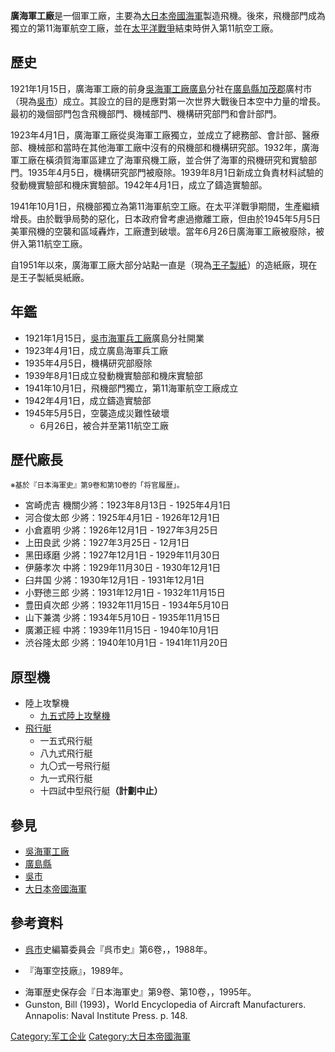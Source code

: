 {{Translating|[[:en:Hiro_Naval_Arsenal|:en:Hiro Naval Arsenal]]|time=2020-12-28T16:40:50+00:00}}
'''廣海軍工廠'''是一個軍工廠，主要為[[大日本帝國海軍|大日本帝國海軍]]製造飛機。後來，飛機部門成為獨立的第11海軍航空工廠，並在[[太平洋戰爭|太平洋戰爭]]結束時併入第11航空工廠。

==歷史==
1921年1月15日，廣海軍工廠的前身[[吳海軍工廠|吳海軍工廠]][[廣島|廣島]]分社在[[廣島縣|廣島縣]][[加茂郡|加茂郡]]廣村市（現為[[吳市|吳市]]）成立。其設立的目的是應對第一次世界大戰後日本空中力量的增長。最初的幾個部門包含飛機部門、機械部門、機構研究部門和會計部門。

1923年4月1日，廣海軍工廠從吳海軍工廠獨立，並成立了總務部、會計部、醫療部、機械部和當時在其他海軍工廠中沒有的飛機部和機構研究部。1932年，廣海軍工廠在橫須賀海軍區建立了海軍飛機工廠，並合併了海軍的飛機研究和實驗部門。1935年4月5日，機構研究部門被廢除。1939年8月1日新成立負責材料試驗的發動機實驗部和機床實驗部。1942年4月1日，成立了鑄造實驗部。

1941年10月1日，飛機部獨立為第11海軍航空工廠。在太平洋戰爭期間，生產繼續增長。由於戰爭局勢的惡化，日本政府曾考慮過撤離工廠，但由於1945年5月5日美軍飛機的空襲和區域轟炸，工廠遭到破壞。當年6月26日廣海軍工廠被廢除，被併入第11航空工廠。

自1951年以來，廣海軍工廠大部分站點一直是{{link-ja|東洋紙漿有限公司|東洋パルプ}}（現為[[王子製紙|王子製紙]]）的造紙廠，現在是王子製紙吳紙廠。

==年鑑==
*1921年1月15日，[[吳海軍工廠|吳市海軍兵工廠]]廣島分社開業
*1923年4月1日，成立廣島海軍兵工廠
*1935年4月5日，機構研究部廢除
*1939年8月1日成立發動機實驗部和機床實驗部
*1941年10月1日，飛機部門獨立，第11海軍航空工廠成立
*1942年4月1日，成立鑄造實驗部
*1945年5月5日，空襲造成災難性破壞
**6月26日，被合并至第11航空工廠

==歷代廠長==
<small>※基於『日本海軍史』第9卷和第10卷的「将官履歴」。</small>
*宮崎虎吉 機關少將：1923年8月13日 - 1925年4月1日
*河合俊太郎 少將：1925年4月1日 - 1926年12月1日
*小倉嘉明 少將：1926年12月1日 - 1927年3月25日
*上田良武 少將：1927年3月25日 - 12月1日
*黑田琢磨 少將：1927年12月1日 - 1929年11月30日
*伊藤孝次 中將：1929年11月30日 - 1930年12月1日
*臼井国 少將：1930年12月1日 - 1931年12月1日
*小野徳三郎 少將：1931年12月1日 - 1932年11月15日 
*豊田貞次郎 少將：1932年11月15日 - 1934年5月10日
*山下兼満 少將：1934年5月10日 - 1935年11月15日
*廣瀬正經 中將：1939年11月15日 - 1940年10月1日
*渋谷隆太郎 少將：1940年10月1日 - 1941年11月20日

==原型機==
*陸上攻撃機
**[[九五式陸上攻擊機|九五式陸上攻擊機]]
*[[飛行艇|飛行艇]]
**一五式飛行艇
**八九式飛行艇
**九〇式一号飛行艇
**九一式飛行艇
**十四試中型飛行艇'''（計劃中止）'''

==參見==
*[[吳海軍工廠|吳海軍工廠]]
*[[廣島縣|廣島縣]]
*[[吳市|吳市]]
*[[大日本帝國海軍|大日本帝國海軍]]

==參考資料==
*[[呉市|呉市]]史編纂委員会『呉市史』第6卷，{{link-ja|呉市市政廳|呉市役所}}，1988年。
*{{link-ja|碇義朗|碇義朗}}『海軍空技廠』{{link-ja|潮書房光人新社|光人社}}，1989年。
*海軍歴史保存会『日本海軍史』第9卷、第10卷，{{link-ja|第一法規出版社|第一法規}}，1995年。
*Gunston, Bill (1993)，World Encyclopedia of Aircraft Manufacturers. Annapolis: Naval Institute Press. p. 148.


[[Category:军工企业|Category:军工企业]]
[[Category:大日本帝國海軍|Category:大日本帝國海軍]]